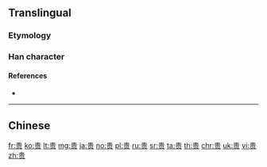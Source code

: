 {{character info/new}}
{{also|貴}}
==Translingual==
{{stroke order|strokes=9}}

===Etymology===
{{Han simp|貴|f=貝|t=贝}}

===Han character===
{{Han char|rn=154|rad=贝|as=05|sn=9|four=|canj=LMBO|ids=⿱𠀐贝}}

====References====
* {{Han ref|kx=1213.211|hdz=63633.010|uh=8D35|ud=36149}}

----

==Chinese==
{{zh-see|貴}}

[[fr:贵]]
[[ko:贵]]
[[lt:贵]]
[[mg:贵]]
[[ja:贵]]
[[no:贵]]
[[pl:贵]]
[[ru:贵]]
[[sr:贵]]
[[ta:贵]]
[[th:贵]]
[[chr:贵]]
[[uk:贵]]
[[vi:贵]]
[[zh:贵]]